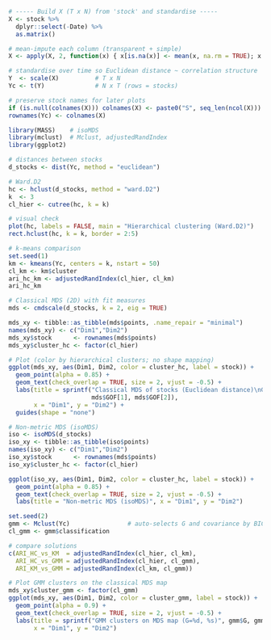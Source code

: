 ```r
# ----- Build X (T x N) from 'stock' and standardise -----
X <- stock %>%
  dplyr::select(-Date) %>%
  as.matrix()

# mean-impute each column (transparent + simple)
X <- apply(X, 2, function(x) { x[is.na(x)] <- mean(x, na.rm = TRUE); x })

# standardise over time so Euclidean distance ~ correlation structure
Y  <- scale(X)          # T x N
Yc <- t(Y)              # N x T (rows = stocks)

# preserve stock names for later plots
if (is.null(colnames(X))) colnames(X) <- paste0("S", seq_len(ncol(X)))
rownames(Yc) <- colnames(X)

```


```r
library(MASS)    # isoMDS
library(mclust)  # Mclust, adjustedRandIndex
library(ggplot2)

# distances between stocks
d_stocks <- dist(Yc, method = "euclidean")

# Ward.D2
hc <- hclust(d_stocks, method = "ward.D2")
k  <- 3
cl_hier <- cutree(hc, k = k)

# visual check
plot(hc, labels = FALSE, main = "Hierarchical clustering (Ward.D2)")
rect.hclust(hc, k = k, border = 2:5)

# k-means comparison
set.seed(1)
km <- kmeans(Yc, centers = k, nstart = 50)
cl_km <- km$cluster
ari_hc_km <- adjustedRandIndex(cl_hier, cl_km)
ari_hc_km

```

```r
# Classical MDS (2D) with fit measures
mds <- cmdscale(d_stocks, k = 2, eig = TRUE)

mds_xy <- tibble::as_tibble(mds$points, .name_repair = "minimal")
names(mds_xy) <- c("Dim1","Dim2")
mds_xy$stock      <- rownames(mds$points)
mds_xy$cluster_hc <- factor(cl_hier)

# Plot (color by hierarchical clusters; no shape mapping)
ggplot(mds_xy, aes(Dim1, Dim2, color = cluster_hc, label = stock)) +
  geom_point(alpha = 0.85) +
  geom_text(check_overlap = TRUE, size = 2, vjust = -0.5) +
  labs(title = sprintf("Classical MDS of stocks (Euclidean distance)\nGoF: %.3f / %.3f",
                       mds$GOF[1], mds$GOF[2]),
       x = "Dim1", y = "Dim2") +
  guides(shape = "none")

# Non-metric MDS (isoMDS)
iso <- isoMDS(d_stocks)
iso_xy <- tibble::as_tibble(iso$points)
names(iso_xy) <- c("Dim1","Dim2")
iso_xy$stock      <- rownames(mds$points)
iso_xy$cluster_hc <- factor(cl_hier)

ggplot(iso_xy, aes(Dim1, Dim2, color = cluster_hc, label = stock)) +
  geom_point(alpha = 0.85) +
  geom_text(check_overlap = TRUE, size = 2, vjust = -0.5) +
  labs(title = "Non-metric MDS (isoMDS)", x = "Dim1", y = "Dim2")

```

```r
set.seed(2)
gmm <- Mclust(Yc)                # auto-selects G and covariance by BIC
cl_gmm <- gmm$classification

# compare solutions
c(ARI_HC_vs_KM  = adjustedRandIndex(cl_hier, cl_km),
  ARI_HC_vs_GMM = adjustedRandIndex(cl_hier, cl_gmm),
  ARI_KM_vs_GMM = adjustedRandIndex(cl_km, cl_gmm))

# Plot GMM clusters on the classical MDS map
mds_xy$cluster_gmm <- factor(cl_gmm)
ggplot(mds_xy, aes(Dim1, Dim2, color = cluster_gmm, label = stock)) +
  geom_point(alpha = 0.9) +
  geom_text(check_overlap = TRUE, size = 2, vjust = -0.5) +
  labs(title = sprintf("GMM clusters on MDS map (G=%d, %s)", gmm$G, gmm$modelName),
       x = "Dim1", y = "Dim2")

```


